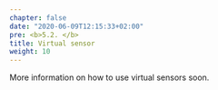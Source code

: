 ```yaml
---
chapter: false
date: "2020-06-09T12:15:33+02:00"
pre: <b>5.2. </b>
title: Virtual sensor
weight: 10
---
```


More information on how to use virtual sensors soon.